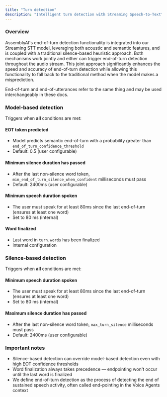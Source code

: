 ```yaml
---
title: "Turn detection"
description: "Intelligent turn detection with Streaming Speech-to-Text"
---
```


### Overview

AssemblyAI's end-of-turn detection functionality is integrated into our Streaming STT model, leveraging both acoustic and semantic features, and is coupled with a traditional silence-based heuristic approach. Both mechanisms work jointly and either can trigger end-of-turn detection throughout the audio stream. This joint approach significantly enhances the speed and accuracy of end-of-turn detection while allowing this functionality to fall back to the traditional method when the model makes a misprediction.

<Note>
  End-of-turn and end-of-utterances refer to the same thing and may be used
  interchangeably in these docs.
</Note>

### Model-based detection

Triggers when **all** conditions are met:

#### EOT token predicted

- Model predicts semantic end-of-turn with a probability greater than `end_of_turn_confidence_threshold`
- Default: 0.5 (user configurable)

#### Minimum silence duration has passed

- After the last non-silence word token, `min_end_of_turn_silence_when_confident` milliseconds must pass
- Default: 2400ms (user configurable)

#### Minimum speech duration spoken

- The user must speak for at least 80ms since the last end-of-turn (ensures at least one word)
- Set to 80 ms (internal)

#### Word finalized

- Last word in `turn.words` has been finalized
- Internal configuration

### Silence-based detection

Triggers when **all** conditions are met:

#### Minimum speech duration spoken

- The user must speak for at least 80ms since the last end-of-turn (ensures at least one word)
- Set to 80 ms (internal)

#### Maximum silence duration has passed

- After the last non-silence word token, `max_turn_silence` milliseconds must pass
- Default: 2400ms (user configurable)

### Important notes

- Silence-based detection can override model-based detection even with high EOT confidence thresholds
- Word finalization always takes precedence — endpointing won't occur until the last word is finalized
- We define end-of-turn detection as the process of detecting the end of sustained speech activity, often called end-pointing in the Voice Agents context

